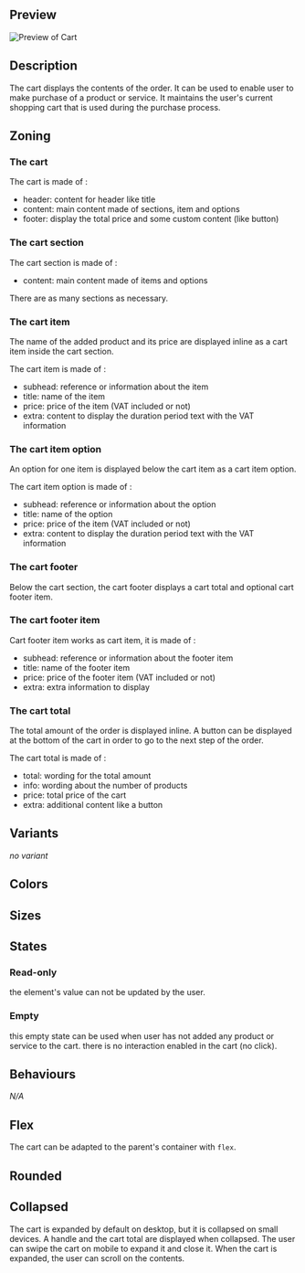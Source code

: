 
## Preview
![Preview of Cart](design-images/cart/all-cart-preview.png)

<DesignCartDependencies />

## Description
The cart displays the contents of the order.
It can be used to enable user to make purchase of a product or service.
It maintains the user's current shopping cart that is used during the purchase process.

## Zoning
### The cart

<DesignCartZoningPreview />

The cart is made of :
- header: content for header like title
- content: main content made of sections, item and options
- footer: display the total price and some custom content (like button)

### The cart section

<DesignCartSectionZoningPreview />

The cart section is made of :
- content: main content made of items and options

There are as many sections as necessary.

### The cart item

<DesignCartItemZoningPreview />

The name of the added product and its price are displayed inline as a cart item inside the cart section.

The cart item is made of :
- subhead: reference or information about the item
- title: name of the item
- price: price of the item (VAT included or not)
- extra: content to display the duration period text with the VAT information

### The cart item option
<DesignCartItemOptionZoningPreview />

An option for one item is displayed below the cart item as a cart item option.

The cart item option is made of :
- subhead: reference or information about the option
- title: name of the option
- price: price of the item (VAT included or not)
- extra: content to display the duration period text with the VAT information

### The cart footer
<DesignCartFooterZoningPreview />
Below the cart section, the cart footer displays a cart total and optional cart footer item.

### The cart footer item
Cart footer item works as cart item, it is made of :
- subhead: reference or information about the footer item
- title: name of the footer item
- price: price of the footer item (VAT included or not)
- extra: extra information to display

### The cart total
The total amount of the order is displayed inline.
A button can be displayed at the bottom of the cart in order to go to the next step of the order.

The cart total is made of :
- total: wording for the total amount
- info: wording about the number of products
- price: total price of the cart
- extra: additional content like a button

## Variants
_no variant_

## Colors
<DesignCartColors />

## Sizes
<DesignCartSizes />

## States
### Read-only

the element's value can not be updated by the user.

### Empty

this empty state can be used when user has not added any product or service to the cart. there is no interaction enabled in the cart (no click).

## Behaviours
_N/A_

## Flex
The cart can be adapted to the parent's container with `flex`.

## Rounded
<DesignCartRounded />

## Collapsed
<DesignCartResponsivePreview />
The cart is expanded by default on desktop, but it is collapsed on small devices. A handle and the cart total are displayed when collapsed.
The user can swipe the cart on mobile to expand it and close it.
When the cart is expanded, the user can scroll on the contents.
